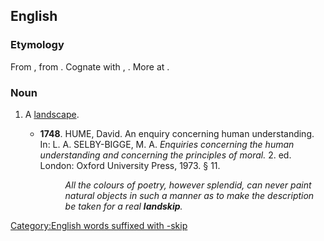 ==English==

===Etymology===
From {{etyl|enm|en}} {{term/t|enm|*landschippe}}, from {{etyl|ang|en}} {{term|landscipe||region, district|lang=ang}}. Cognate with {{etyl|sco|-}} {{term|landskip|lang=sco}}, {{term|landskipe||landscape|lang=sco}}. More at {{l|en|landscape}}.

===Noun===
{{en-noun}}

# {{context|rare|obsolete|or|regional|lang=en}} A [[landscape]].
#* '''1748'''.  HUME, David.  An enquiry concerning human understanding.  In:  L. A. SELBY-BIGGE, M. A.  ''Enquiries concerning the human understanding and concerning the principles of moral.''  2. ed.  London: Oxford University Press, 1973.  § 11.
#*: ''All the colours of poetry, however splendid, can never paint natural objects in such a manner as to make the description be taken for a real '''landskip'''.''

[[Category:English words suffixed with -skip]]